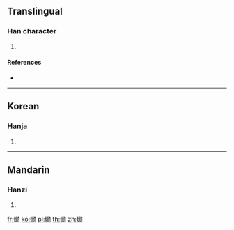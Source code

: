 {{character info/new}}
==Translingual==

===Han character===
{{Han char|rn=86|rad=火|as=16|sn=20|four=|canj=FHFS,FHSF}}

# {{defn|Han|sort=火16}}

====References====
* {{Han ref|kx=0687.171|dkj=19596|hdz=32247.040|uh=720B|ud=29195}}

----

==Korean==

===Hanja===
{{ko-hanja|hangeul=훈|eumhun=|rv=hun|mr=hun|y=hwun}}

# {{defn|lang=ko|sort=火16}}

----

==Mandarin==

===Hanzi===
{{cmn-hanzi|pin=[[xūn]] ([[xun1]]), [[xùn]] ([[xun4]])|wg=hsün<sup>1</sup>, hsün<sup>4</sup>}}

# {{defn|lang=cmn|sort=火16}}

[[fr:爋]]
[[ko:爋]]
[[pl:爋]]
[[th:爋]]
[[zh:爋]]